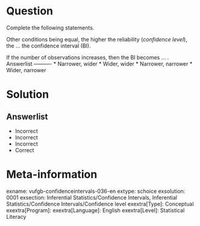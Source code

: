 Question
========

Complete the following statements.

Other conditions being equal, the higher the reliability (*confidence level*), the ... the confidence interval (BI).

If the number of observations increases, then the BI becomes ... . 
Answerlist
----------
* Narrower, wider
* Wider, wider
* Narrower, narrower
* Wider, narrower

Solution
========

Answerlist
----------
* Incorrect
* Incorrect
* Incorrect
* Correct

Meta-information
================
exname: vufgb-confidenceintervals-036-en
extype: schoice
exsolution: 0001
exsection: Inferential Statistics/Confidence Intervals, Inferential Statistics/Confidence Intervals/Confidence level
exextra[Type]: Conceptual
exextra[Program]: 
exextra[Language]: English
exextra[Level]: Statistical Literacy
